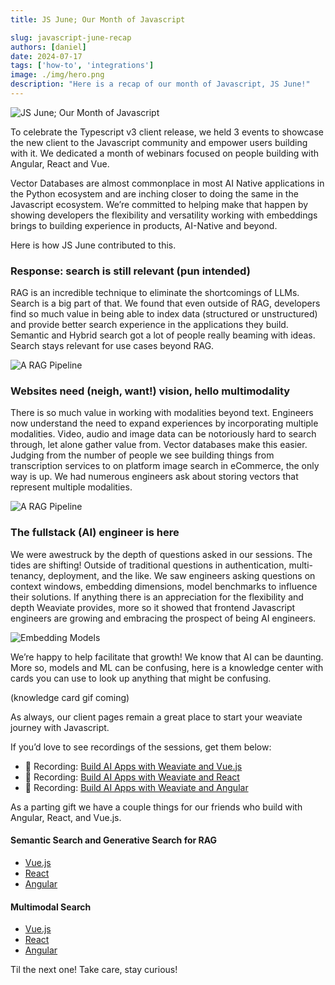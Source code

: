 ```yaml
---
title: JS June; Our Month of Javascript

slug: javascript-june-recap
authors: [daniel]
date: 2024-07-17
tags: ['how-to', 'integrations']
image: ./img/hero.png
description: "Here is a recap of our month of Javascript, JS June!"
---
```


![JS June; Our Month of Javascript](./img/hero.png)


To celebrate the Typescript v3 client release, we held 3 events to showcase the new client to the Javascript community and empower users building with it. We dedicated a month of webinars focused on people building with Angular, React and Vue.

Vector Databases are almost commonplace in most AI Native applications in the Python ecosystem and are inching closer to doing the same in the Javascript ecosystem. We’re committed to helping make that happen by showing developers the flexibility and versatility working with embeddings brings to building experience in products, AI-Native and beyond.

Here is how JS June contributed to this.

### Response: search is still relevant (pun intended)

RAG is an incredible technique to eliminate the shortcomings of LLMs. Search is a big part of that. We found that even outside of RAG, developers find so much value in being able to index data (structured or unstructured) and provide better search experience in the applications they build. Semantic and Hybrid search got a lot of people really beaming with ideas. Search stays relevant for use cases beyond RAG. 

![A RAG Pipeline](./img/rag.png)


### Websites need (neigh, want!) vision, hello multimodality

There is so much value in working with modalities beyond text. Engineers now understand the need to expand experiences by incorporating multiple modalities. Video, audio and image data can be notoriously hard to search through, let alone gather value from. Vector databases make this easier. Judging from the number of people we see building things from transcription services to on platform image search in eCommerce, the only way is up. We had numerous engineers ask about storing vectors that represent multiple modalities.

![A RAG Pipeline](./img/multimodal.png)

### The fullstack (AI) engineer is here

We were awestruck by the depth of questions asked in our sessions. The tides are shifting! Outside of traditional questions in authentication, multi-tenancy, deployment, and the like. We saw engineers asking questions on context windows, embedding dimensions, model benchmarks to influence their solutions. If anything there is an appreciation for the flexibility and depth Weaviate provides, more so it showed that frontend Javascript engineers are growing and embracing the prospect of being AI engineers. 

![Embedding Models](./img/models.png)


We’re happy to help facilitate that growth! We know that AI can be daunting. More so, models and ML can be confusing, here is a knowledge center with cards you can use to look up anything that might be confusing.


(knowledge card gif coming)


As always, our client pages remain a great place to start your weaviate journey with Javascript.

If you’d love to see recordings of the sessions, get them below:
- 🔴 Recording: [Build AI Apps with Weaviate and Vue.js](https://events.weaviate.io/js-june-24-ty-vue)
- 🔴 Recording: [Build AI Apps with Weaviate and React](https://events.weaviate.io/js-june-24-ty-react)
- 🔴 Recording: [Build AI Apps with Weaviate and Angular](https://events.weaviate.io/js-june-24-ty-angular)

As a parting gift we have a couple things for our friends who build with Angular, React, and Vue.js.


#### Semantic Search and Generative Search for RAG
- [Vue.js](https://github.com/weaviate-tutorials/nuxt-vector-search)
- [React](https://github.com/weaviate-tutorials/next-vector-search)
- [Angular](https://github.com/weaviate-tutorials/angular-search)


#### Multimodal Search
- [Vue.js](https://github.com/weaviate-tutorials/nuxt-multimodal-search)
- [React](https://github.com/weaviate-tutorials/next-multimodal-search-demo)
- [Angular](https://github.com/weaviate-tutorials/angular-search)




Til the next one! Take care, stay curious! 



<WhatsNext />
